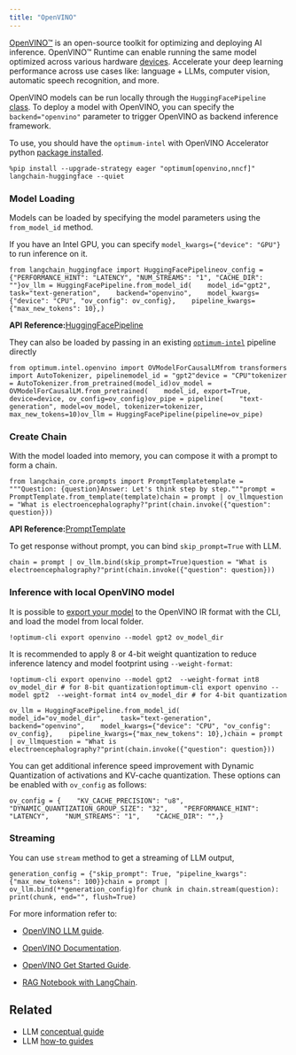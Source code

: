```yaml
---
title: "OpenVINO"
---
```


[OpenVINO™](https://github.com/openvinotoolkit/openvino) is an open-source toolkit for optimizing and deploying AI inference. OpenVINO™ Runtime can enable running the same model optimized across various hardware [devices](https://github.com/openvinotoolkit/openvino?tab=readme-ov-file#supported-hardware-matrix). Accelerate your deep learning performance across use cases like: language + LLMs, computer vision, automatic speech recognition, and more.

OpenVINO models can be run locally through the `HuggingFacePipeline` [class](https://python.langchain.com/oss/integrations/llms/huggingface_pipeline). To deploy a model with OpenVINO, you can specify the `backend="openvino"` parameter to trigger OpenVINO as backend inference framework.

To use, you should have the `optimum-intel` with OpenVINO Accelerator python [package installed](https://github.com/huggingface/optimum-intel?tab=readme-ov-file#installation).

```
%pip install --upgrade-strategy eager "optimum[openvino,nncf]" langchain-huggingface --quiet
```

### Model Loading

Models can be loaded by specifying the model parameters using the `from_model_id` method.

If you have an Intel GPU, you can specify `model_kwargs={"device": "GPU"}` to run inference on it.

```
from langchain_huggingface import HuggingFacePipelineov_config = {"PERFORMANCE_HINT": "LATENCY", "NUM_STREAMS": "1", "CACHE_DIR": ""}ov_llm = HuggingFacePipeline.from_model_id(    model_id="gpt2",    task="text-generation",    backend="openvino",    model_kwargs={"device": "CPU", "ov_config": ov_config},    pipeline_kwargs={"max_new_tokens": 10},)
```

**API Reference:**[HuggingFacePipeline](https://python.langchain.com/api_reference/huggingface/llms/langchain_huggingface.llms.huggingface_pipeline.HuggingFacePipeline.html)

They can also be loaded by passing in an existing [`optimum-intel`](https://huggingface.co/oss/optimum/main/en/intel/inference) pipeline directly

```
from optimum.intel.openvino import OVModelForCausalLMfrom transformers import AutoTokenizer, pipelinemodel_id = "gpt2"device = "CPU"tokenizer = AutoTokenizer.from_pretrained(model_id)ov_model = OVModelForCausalLM.from_pretrained(    model_id, export=True, device=device, ov_config=ov_config)ov_pipe = pipeline(    "text-generation", model=ov_model, tokenizer=tokenizer, max_new_tokens=10)ov_llm = HuggingFacePipeline(pipeline=ov_pipe)
```

### Create Chain

With the model loaded into memory, you can compose it with a prompt to form a chain.

```
from langchain_core.prompts import PromptTemplatetemplate = """Question: {question}Answer: Let's think step by step."""prompt = PromptTemplate.from_template(template)chain = prompt | ov_llmquestion = "What is electroencephalography?"print(chain.invoke({"question": question}))
```

**API Reference:**[PromptTemplate](https://python.langchain.com/api_reference/core/prompts/langchain_core.prompts.prompt.PromptTemplate.html)

To get response without prompt, you can bind `skip_prompt=True` with LLM.

```
chain = prompt | ov_llm.bind(skip_prompt=True)question = "What is electroencephalography?"print(chain.invoke({"question": question}))
```

### Inference with local OpenVINO model

It is possible to [export your model](https://github.com/huggingface/optimum-intel?tab=readme-ov-file#export) to the OpenVINO IR format with the CLI, and load the model from local folder.

```
!optimum-cli export openvino --model gpt2 ov_model_dir
```

It is recommended to apply 8 or 4-bit weight quantization to reduce inference latency and model footprint using `--weight-format`:

```
!optimum-cli export openvino --model gpt2  --weight-format int8 ov_model_dir # for 8-bit quantization!optimum-cli export openvino --model gpt2  --weight-format int4 ov_model_dir # for 4-bit quantization
```

```
ov_llm = HuggingFacePipeline.from_model_id(    model_id="ov_model_dir",    task="text-generation",    backend="openvino",    model_kwargs={"device": "CPU", "ov_config": ov_config},    pipeline_kwargs={"max_new_tokens": 10},)chain = prompt | ov_llmquestion = "What is electroencephalography?"print(chain.invoke({"question": question}))
```

You can get additional inference speed improvement with Dynamic Quantization of activations and KV-cache quantization. These options can be enabled with `ov_config` as follows:

```
ov_config = {    "KV_CACHE_PRECISION": "u8",    "DYNAMIC_QUANTIZATION_GROUP_SIZE": "32",    "PERFORMANCE_HINT": "LATENCY",    "NUM_STREAMS": "1",    "CACHE_DIR": "",}
```

### Streaming

You can use `stream` method to get a streaming of LLM output,

```
generation_config = {"skip_prompt": True, "pipeline_kwargs": {"max_new_tokens": 100}}chain = prompt | ov_llm.bind(**generation_config)for chunk in chain.stream(question):    print(chunk, end="", flush=True)
```

For more information refer to:

* [OpenVINO LLM guide](https://docs.openvino.ai/2024/learn-openvino/llm_inference_guide.html).

* [OpenVINO Documentation](https://docs.openvino.ai/2024/home.html).

* [OpenVINO Get Started Guide](https://www.intel.com/content/www/us/en/content-details/819067/openvino-get-started-guide.html).

* [RAG Notebook with LangChain](https://github.com/openvinotoolkit/openvino_notebooks/tree/latest/notebooks/llm-rag-langchain).

## Related

* LLM [conceptual guide](/oss/concepts/text_llms)
* LLM [how-to guides](/oss/how_to/#llms)
